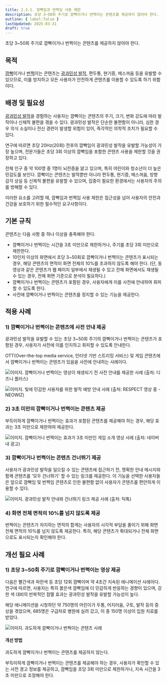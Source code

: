```yaml
---
title: 2.3.1. 깜빡임과 번쩍임 사용 제한
description: 초당 3~50회 주기로 깜빡이거나 번쩍이는 콘텐츠를 제공하지 않아야 한다.
outline: { label:false }
lastUpdated: 2025-03-31
draft: true
---
```


<Aside title="검사 항목">
초당 3~50회 주기로 깜빡이거나 번쩍이는 콘텐츠를 제공하지 않아야 한다.
</Aside>

## 목적
[깜빡](../../glossary/blinking)이거나 [번쩍](../../glossary/flash)이는 콘텐츠는 [광과민성 발작](../../glossary/photosensitive-epilepsy), 편두통, 현기증, 메스꺼움 등을 유발할 수 있으므로, 이를 방지하고 모든 사용자가 안전하게 콘텐츠를 이용할 수 있도록 하기 위함이다.

##	배경 및 필요성
[광과민성 발작](../../glossary/photosensitive-epilepsy)을 경험하는 사용자는 깜빡이는 콘텐츠의 주기, 크기, 변화 강도에 따라 발작이나 신체적 불편을 겪을 수 있다. 광과민성 발작은 단순한 불편함이 아니라, 심한 경우 의식 소실이나 전신 경련이 발생할 위험이 있어, 즉각적인 의학적 조치가 필요할 수 있다.

연구에 따르면 초당 20Hz(20회) 전후의 깜빡임이 광과민성 발작을 유발할 가능성이 가장 높으며, 전문가들은 초당 3회 이상의 깜빡임을 포함한 콘텐츠 사용을 제한할 것을 권장하고 있다.

전체 인구 중 약 100명 중 1명이 뇌전증을 앓고 있으며, 특히 어린이와 청소년이 더 높은 민감도를 보인다. 깜빡이는 콘텐츠는 발작뿐만 아니라 편두통, 현기증, 메스꺼움, 방향 감각 상실 등 신체적 불편을 유발할 수 있으며, 집중이 필요한 환경에서는 사용자의 주의를 방해할 수 있다.

이러한 요소를 고려할 때, 깜빡임과 번쩍임 사용 제한은 접근성을 넘어 사용자의 안전과 건강을 보호하기 위한 필수적인 요구사항이다.

##	기본 규칙
콘텐츠는 다음 사항 중 하나 이상을 충족해야 한다.
- 깜빡이거나 번쩍이는 시간을 3초 미만으로 제한하거나, 주기를 초당 3회 미만으로 제한한다.
- 10인치 이상의 화면에서 초당 3~50회로 깜빡이거나 번쩍이는 콘텐츠가 표시되는 경우, 해당 콘텐츠의 면적이 화면 전체의 10%를 초과하지 않도록 해야 한다. (단, 동영상과 같은 콘텐츠가 웹 페이지 일부에서 재생될 수 있고 전체 화면에서도 재생될 수 있는 경우, 전체 화면 기준으로 분석이 필요하다.)
- 깜빡이거나 번쩍이는 콘텐츠가 포함된 경우, 사용자에게 이를 사전에 안내하여 회피할 수 있도록 한다.
- 사전에 깜빡이거나 번쩍이는 콘텐츠를 정지할 수 있는 기능을 제공한다.

## 적용 사례
### 1)	깜빡이거나 번쩍이는 콘텐츠에 사전 안내 제공
광과민성 발작을 유발할 수 있는 초당 3~50회 주기의 깜빡이거나 번쩍이는 콘텐츠가 포함된 경우, 사용자가 사전에 이를 인지하고 회피할 수 있도록 안내한다.

OTT(Over-the-top media service, 인터넷 기반 스트리밍 서비스) 및 게임 콘텐츠에서 깜빡이거나 번쩍이는 콘텐츠가 있음을 사전에 안내하는 사례이다.

![이미지. 깜빡이거나 번쩍이는 영상이 재생되기 전 사전 안내를 제공한 사례 (출처: 디즈니 플러스)](/images/image159.png)

![이미지. 빛에 민감한 사용자를 위한 발작 예방 안내 사례 (출처: RESPECT 영상 중 - NEOWIZ)](/images/image160.png)

### 2)	3초 미만의 깜빡이거나 번쩍이는 콘텐츠 제공
부득이하게 깜빡이거나 번쩍이는 효과가 포함된 콘텐츠를 제공해야 하는 경우, 해당 효과는 3초 미만으로 제한하여 제공한다.

![이미지. 깜빡이거나 번쩍이는 효과가 3초 미만인 게임 소개 영상 사례 (출처: 네이버 내 광고)](/images/image161.png)

### 3)	깜빡이거나 번쩍이는 콘텐츠 건너뛰기 제공
사용자가 광과민성 발작을 일으킬 수 있는 콘텐츠에 접근하기 전, 명확한 안내 메시지와 함께 콘텐츠를 '모두 건너뛰기' 할 수 있는 링크를 제공한다. 이 기능을 선택한 사용자들은 앞으로 깜빡임 및 번쩍임 콘텐츠로 인한 불편함 없이 사용자가 콘텐츠를 편안하게 이용할 수 있다.

![이미지. 광과민성 발작 안내와 건너뛰기 링크 제공 사례 (출처: 틱톡)](/images/image162.png)

### 4)	화면 전체 면적의 10%를 넘지 않도록 제공
번쩍이는 콘텐츠가 차지하는 면적의 합계는 사용자의 시각적 부담을 줄이기 위해 화면 전체 면적의 10%를 넘지 않도록 제공한다. 특히, 해당 콘텐츠가 확대되거나 전체 화면으로도 표시되는지 확인해야 한다.

## 개선 필요 사례
### 1)	초당 3~50회 주기로 깜빡이거나 번쩍이는 영상 제공
다음은 빨간색과 파란색 등 초당 12회 깜빡이며 약 4초간 지속된 애니메이션 사례이다. 연구에 따르면, 사용자는 특히 붉은색 깜빡임에 더 민감하게 반응하는 경향이 있으며, 강한 색 대비의 반복적인 점멸 효과는 광과민성 발작을 유발할 가능성이 높다.

해당 애니메이션을 시청하던 약 750명의 어린이가 두통, 어지러움, 구토, 발작 등의 증상을 겪었으며, 685명은 구급차로 병원에 실려 갔고, 이 중 150명 이상이 입원 치료를 받았다.

![이미지. 과도하게 깜빡이거나 번쩍이는 콘텐츠 사례](/images/image163.png)

#### 개선 방법
과도하게 깜빡이거나 번쩍이는 콘텐츠를 제공하지 않는다.

부득이하게 깜빡이거나 번쩍이는 콘텐츠를 제공해야 하는 경우, 사용자가 확인할 수 있는 사전 경고 정보를 제공하고, 깜빡임을 초당 3회 미만으로 제한하거나, 지속 시간을 3초 미만으로 조정해야 한다.
